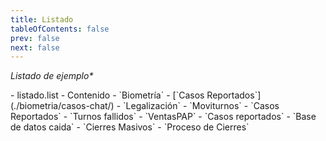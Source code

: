 ```yaml
---
title: Listado
tableOfContents: false 
prev: false
next: false
---
```



_Listado de ejemplo*_

<FileTree>
- listado.list 
- Contenido
  - `Biometría`
    - [`Casos Reportados`](./biometria/casos-chat/)
    - `Legalización`
  - `Moviturnos`
    - `Casos Reportados`
    - `Turnos fallidos`
  - `VentasPAP`
    - `Casos reportados`
    - `Base de datos caida`
  - `Cierres Masivos`
    - `Proceso de Cierres`

</FileTree>
  
 